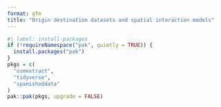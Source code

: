 ```yaml
---
format: gfm
title: "Origin destination datasets and spatial interaction models"
---
```


```r
#| label: install-packages
if (!requireNamespace("pak", quietly = TRUE)) {
  install.packages("pak")
}
pkgs = c(
  "osmextract",
  "tidyverse",
  "spanishoddata"
)
pak::pak(pkgs, upgrade = FALSE)
```


